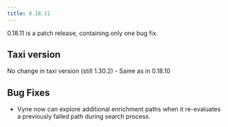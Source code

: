 ```yaml
---
title: 0.18.11
---
```



0.18.11 is a patch release, containing only one bug fix.

## Taxi version
No change in taxi version (still 1.30.2) - Same as in 0.18.10

## Bug Fixes

* Vyne now can explore additional enrichment paths when it re-evaluates a previously failed path during search process.

